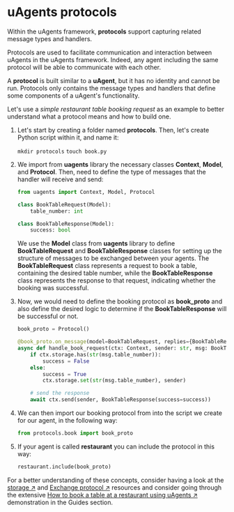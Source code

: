 # uAgents protocols

Within the uAgents framework, **protocols** support capturing related message types and handlers.

Protocols are used to facilitate communication and interaction between uAgents in the uAgents framework. Indeed, any agent including the same protocol will be able to communicate with each other.

A **protocol** is built similar to a **uAgent**, but it has no identity and cannot be run. Protocols only contains the message types and handlers that define some components of a uAgent's functionality.

Let's use a _simple restaurant table booking request_ as an example to better understand what a protocol means and how to build one.

1. Let's start by creating a folder named **protocols**. Then, let's create Python script within it, and name it:

   `mkdir protocols`
   `touch book.py`

2. We import from **uagents** library the necessary classes **Context**, **Model**, and **Protocol**. Then, need to define the type of messages that the handler will receive and send:

   ```py copy
   from uagents import Context, Model, Protocol

   class BookTableRequest(Model):
       table_number: int

   class BookTableResponse(Model):
       success: bool
   ```

   We use the **Model** class from **uagents** library to define **BookTableRequest** and **BookTableResponse** classes for setting up the structure of messages to be exchanged between your agents. The **BookTableRequest** class represents a request to book a table, containing the desired table number, while the **BookTableResponse** class represents the response to that request, indicating whether the booking was successful.

3. Now, we would need to define the booking protocol as **book_proto** and also define the desired logic to determine if the **BookTableResponse** will be successful or not.

   ```py copy
   book_proto = Protocol()

   @book_proto.on_message(model=BookTableRequest, replies={BookTableResponse})
   async def handle_book_request(ctx: Context, sender: str, msg: BookTableRequest):
       if ctx.storage.has(str(msg.table_number)):
           success = False
       else:
           success = True
           ctx.storage.set(str(msg.table_number), sender)

       # send the response
       await ctx.send(sender, BookTableResponse(success=success))
   ```

4. We can then import our booking protocol from into the script we create for our agent, in the following way:

   ```py copy
   from protocols.book import book_proto
   ```

5. If your agent is called **restaurant** you can include the protocol in this way:

   ```py copy
   restaurant.include(book_proto)
   ```

For a better understanding of these concepts, consider having a look at the [storage ↗️](/references/uagents/uagents-protocols/storage.md) and [Exchange protocol ↗️](/references/uagents/uagents-protocols/exchange-protocol.md) resources and consider going through the extensive [How to book a table at a restaurant using uAgents ↗️](/guides/agents/booking-demo.md) demonstration in the Guides section.

